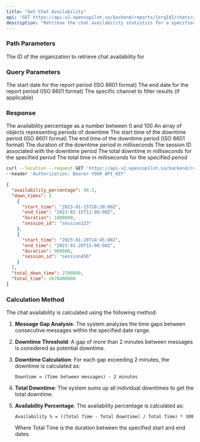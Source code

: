 ```yaml
---
title: "Get Chat Availability"
api: "GET https://api-v2.opencopilot.so/backend/reports/{orgId}/chats/availability"
description: "Retrieve the chat availability statistics for a specified time period"
---
```


### Path Parameters

<ParamField path="orgId" type="string" required>
  The ID of the organization to retrieve chat availability for
</ParamField>

### Query Parameters

<ParamField query="startDate" type="string" required>
  The start date for the report period (ISO 8601 format)
</ParamField>

<ParamField query="endDate" type="string" required>
  The end date for the report period (ISO 8601 format)
</ParamField>

<ParamField query="channel" type="string" optional>
  The specific channel to filter results (if applicable)
</ParamField>

### Response

<ResponseField name="availability_percentage" type="number">
  The availability percentage as a number between 0 and 100
</ResponseField>

<ResponseField name="down_times" type="array">
  An array of objects representing periods of downtime
</ResponseField>

<ResponseField name="down_times[].start_time" type="string">
  The start time of the downtime period (ISO 8601 format)
</ResponseField>

<ResponseField name="down_times[].end_time" type="string">
  The end time of the downtime period (ISO 8601 format)
</ResponseField>

<ResponseField name="down_times[].duration" type="number">
  The duration of the downtime period in milliseconds
</ResponseField>

<ResponseField name="down_times[].session_id" type="string">
  The session ID associated with the downtime period
</ResponseField>

<ResponseField name="total_down_time" type="number">
  The total downtime in milliseconds for the specified period
</ResponseField>

<ResponseField name="total_time" type="number">
  The total time in milliseconds for the specified period
</ResponseField>

<RequestExample>

```bash Example Request
curl --location --request GET 'https://api-v2.opencopilot.so/backend/reports/123456/chats/availability?startDate=2023-01-01T00:00:00Z&endDate=2023-01-31T23:59:59Z' \
--header 'Authorization: Bearer YOUR_API_KEY'
```

</RequestExample>

<ResponseExample>

```json Response
{
  "availability_percentage": 98.5,
  "down_times": [
    {
      "start_time": "2023-01-15T10:30:00Z",
      "end_time": "2023-01-15T11:00:00Z",
      "duration": 1800000,
      "session_id": "session123"
    },
    {
      "start_time": "2023-01-20T14:45:00Z",
      "end_time": "2023-01-20T15:00:00Z",
      "duration": 900000,
      "session_id": "session456"
    }
  ],
  "total_down_time": 2700000,
  "total_time": 2678400000
}
```

</ResponseExample>


### Calculation Method

The chat availability is calculated using the following method:

1. **Message Gap Analysis**: The system analyzes the time gaps between consecutive messages within the specified date range.

2. **Downtime Threshold**: A gap of more than 2 minutes between messages is considered as potential downtime.

3. **Downtime Calculation**: For each gap exceeding 2 minutes, the downtime is calculated as:
   ```
   Downtime = (Time between messages) - 2 minutes
   ```

4. **Total Downtime**: The system sums up all individual downtimes to get the total downtime.

5. **Availability Percentage**: The availability percentage is calculated as:
   ```
   Availability % = ((Total Time - Total Downtime) / Total Time) * 100
   ```
   Where Total Time is the duration between the specified start and end dates.